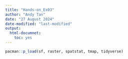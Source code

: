 ```yaml
---
title: "Hands-on_Ex03"
author: "Andy Tan"
date: "27 August 2024"
date-modified: "last-modified"
output:
  html-documnet:
    toc: yes
---
```


```r
pacman::p_load(sf, raster, spatstat, tmap, tidyverse)
```

